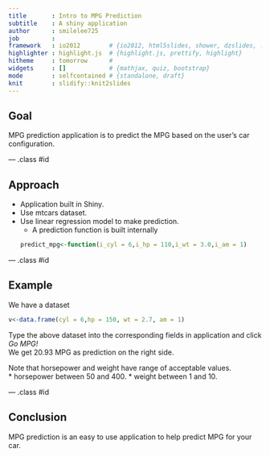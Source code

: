 ```yaml
---
title       : Intro to MPG Prediction
subtitle    : A shiny application
author      : smilelee725   
job         : 
framework   : io2012        # {io2012, html5slides, shower, dzslides, ...}
highlighter : highlight.js  # {highlight.js, prettify, highlight}
hitheme     : tomorrow      # 
widgets     : []            # {mathjax, quiz, bootstrap}
mode        : selfcontained # {standalone, draft}
knit        : slidify::knit2slides
---
```


## Goal
MPG prediction application is to predict the MPG based on the user's car configuration.



--- .class #id 

## Approach
* Application built in Shiny.
* Use mtcars dataset.
* Use linear regression model to make prediction.  
  + A prediction function is built internally
```r
predict_mpg<-function(i_cyl = 6,i_hp = 110,i_wt = 3.0,i_am = 1)
```



--- .class #id

## Example

We have a dataset
```r
v<-data.frame(cyl = 6,hp = 150, wt = 2.7, am = 1)
```
Type the above dataset into the corresponding fields in application and click *Go MPG!*  
We get 20.93 MPG as prediction on the right side.  

Note that horsepower and weight have range of acceptable values.  
* horsepower between 50 and 400.
* weight between 1 and 10.

--- .class #id

## Conclusion
MPG prediction is an easy to use application to help predict MPG for your car.  

